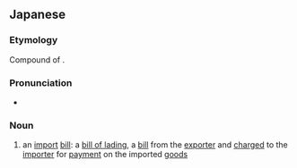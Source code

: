 {{also|輸入}}
==Japanese==
{{ja-kanjitab|輸|入|手|形}}

===Etymology===
Compound of {{compound|lang=ja|sort=ゆにゅうてがた|輸入|tr1=yunyū|t1=import|手形|tr2=tegata|t2=a bill, a note, a draft}}.

===Pronunciation===
* {{IPA|lang=ja|/ju.nju.u.te.ɡa.ta/|[jɯᵝnʲɯᵝːte̞ɡätä]|[jɯᵝnʲɯᵝːte̞ŋätä]}}

===Noun===
{{ja-noun|ゆにゅう てがた}}

# an [[import]] [[bill]]: a [[bill of lading]], a [[bill]] from the [[exporter]] and [[charge]]d to the [[importer]] for [[payment]] on the imported [[goods]]